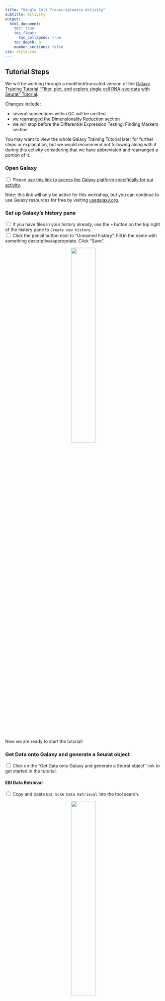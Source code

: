 ```yaml
---
title: "Single Cell Transcriptomics Activity"
subtitle: Activity
output:
  html_document:
    toc: true
    toc_float:
      toc_collapsed: true
    toc_depth: 3
    number_sections: false
css: style.css
---
```


## Tutorial Steps

We will be working through a modified/truncated version of the [Galaxy Training Tutorial "Filter, plot, and explore single cell RNA-seq data with Seurat" Tutorial ](https://training.galaxyproject.org/training-material/topics/single-cell/tutorials/scrna-case_FilterPlotandExplore_SeuratTools/tutorial.html).

Changes include:

  - several subsections within QC will be omitted
  - we rearranged the Dimensionality Reduction section
  - we will stop before the Differential Expression Testing: Finding Markers section

:::{.warning}
You may want to view the whole Galaxy Training Tutorial later for further steps or explanation, but we would recommend not following along with it during this activity considering that we have abbreviated and rearranged a portion of it.
:::

### Open Galaxy

<input type="checkbox"> Please [use this link to access the Galaxy platform specifically for our activity](https://usegalaxy.org/join-training/itn-at-moffitt-2025/).<br/>

Note: this link will only be active for this workshop, but you can continue to use Galaxy resources for free by visiting [usegalaxy.org](https://usegalaxy.org/).

### Set up Galaxy's history pane

<input type="checkbox"> If you have files in your history already, use the `+` button on the top right of the history pane to `Create new history`. <br/>
<input type="checkbox"> Click the pencil button next to "Unnamed history". Fill in the name with something descriptive/appropriate. Click "Save".

<p align="center" >
    <img width="40%" src="resources/images/hist_singlecell.png" class="img_shad">
</p>

Now we are ready to start the tutorial!

### Get Data onto Galaxy and generate a Seurat object

<input type="checkbox"> Click on the "Get Data onto Galaxy and generate a Seurat object" link to get started in the tutorial.


#### EBI Data Retrieval

<input type="checkbox"> Copy and paste  `EBI SCXA Data Retrieval` into the tool search.

<p align="center" >
    <img width="40%" src="resources/images/data_singlecell.png" class="img_shad">
</p>

<input type="checkbox"> Select `EBI SCXA DATa Retrieval`.

<input type="checkbox"> Copy paste `E-MTAB-6945` into the `SC-Atlas experiment accession` field

<input type="checkbox"> Make sure the `“Choose the type of matrix to download”` field says `Raw filtered counts`.

<input type="checkbox"> Click the Run tool button.

<p align="center" >
    <img width="50%" src="resources/images/EBI_singlecell.png" class="img_shad">
</p>

You will see your history pane show some new activity, with rectangles showing the data file upload first in gray (to show that the job has been requested), then yellow (to show that Galaxy is working on it), and finally green (to show that the job is complete).

Note: do not worry about the numbers next to each step - depending on how many times you run requests you will have different numbers.

<p align="center" >
    <img width="50%" src="resources/images/gal_data_singlecell.png" class="img_shad">
</p>


You have now imported the `exp_design.tsv`, `barcodes.tsv`, `genes.tsv`, `matrix.mtx` and files into Galaxy! Note that each file starts with `EBI SCXA Data Retrieval on E-MTAB-6945` to indicate how we got them.

#### Generating a Seurat Read10X Object

Now we need to get our data into a format that the Seurat tools will recognize.

<input type="checkbox"> Copy paste `Seurat Read10x` into the tools search.

<p align="center" >
    <img width="50%" src="resources/images/10x_singlecell.png" class="img_shad">
</p>

<input type="checkbox"> Select `Seurat Read10x`.

<input type="checkbox"> Select the pull down menu for the `Expression matrix in sparse matrix format (.mtx)` and select the `matrix.mtx` file.

<p align="center" >
    <img width="50%" src="resources/images/select_file_singlecell.png" class="img_shad">
</p>

Continue with the rest of the files to select the appropriate file for each field. Remember that each file starts with `EBI SCXA Data Retrieval on E-MTAB-6945`.

<input type="checkbox"> Select the pull down menu for the `Gene table` and select the `genes.tsv` file.

<input type="checkbox"> Select the pull down menu for the `Barcode/cell table` and select the `barcodes.tsv` file.

<input type="checkbox"> Select the pull down menu for the `Cell Metadata` and select the `exp_design.tsv` file.

<input type="checkbox"> Type `5` into the `Minimum cells to include features`.

<input type="checkbox"> Ensure that the `Choose format of the output` field says `RDS with a Seurat object`.

<input type="checkbox"> Rename the output to `Initial Seurat Object`.

<p align="center" >
    <img width="50%" src="resources/images/seurat_singlecell.png" class="img_shad">
</p>


<input type="checkbox"> Click `Run Tool` Button.

You should see a green message indicating that the job is now in the queue.

<input type="checkbox"> Click on the pencil button of the new output that shows up in the history pane.

<p align="center" >
    <img width="50%" src="resources/images/rename_singlecell.png" class="img_shad">
</p>

<input type="checkbox"> Replace the name of the object to `Initial Seurat Object` and press save.

<p align="center" >
    <img width="50%" src="resources/images/rename2_singlecell.png" class="img_shad">
</p>


Now we have a Seurat object so we can start using Seurat to work with our data!

### QC and further processing of the Seurat object

Our first step is to do some Quality Control checks aka QC to evaluate our data.

#### QC: Visualize Counts

There will be a number of ‘cells’ that are actually just empty droplets or low-quality. There will also be genes that could be sequencing artifacts or that appear with such low frequency that statistical tools will fail to accurately analyze them.

This background noise of both cells and genes not only makes it harder to distinguish real biological information from artifacts, but also makes it computationally demanding to analyze.

We want to filter our cells, but first we need to know what our data looks like to make appropriate filters.

We will not have time to go through all of the possible plots one might use, but we will do some evaluations. Remember that you can always do the full tutorial in your own time.

<input type="checkbox"> Search for the `Plot with Seurat` tool in the tool search.

<input type="checkbox"> Select `**Plot** with Seurat`.

<p align="center" >
    <img width="50%" src="resources/images/plot_tool_singlecell.png" class="img_shad">
</p>

<input type="checkbox"> Ensure that the RDS file field shows our Initial Seurat Object.

<input type="checkbox"> For the `Plot_type_selector` dropdown menu, select `VlnPlot`.

This stands for violin plot.

<input type="checkbox"> For the `Features` field type in `nCount_RNA`.

<input type="checkbox"> Scroll down to `Log` and toggle it to yes.

<input type="checkbox"> Click the Run Tool button.

You should see a green message about the job being in the queue and a new block will show up in the history that says plot. It will take some time for the plot to be generated.  


<input type="checkbox"> Once the new block turns green click on the eye button to see the plot.

<p align="center" >
    <img width="50%" src="resources/images/plot_view_singlecell.png" class="img_shad">
</p>

This plot shows us the spread of cells in our data containing a given number of counts (or transcripts) observed in a given cell. We can use this plot, and others like it in a moment, to help filter out the uninformative cells.

<p align="center" >
    <img width="50%" src="resources/images/plot1_singlecell.png" class="img_shad">
</p>

We see a severe drop off in the number of cells that contain fewer than 500 and more than 10,000 transcripts. These will be our nCount thresholds that we filter based on.

#### QC: Visualize Features

In a similar fashion we can visualize the spread of cells in our data expressing a given number of features (or genes).

<input type="checkbox"> Search for the `Plot with Seurat` tool in the tool search again.

<input type="checkbox"> Select `**Plot** with Seurat`.

<input type="checkbox"> Ensure that the RDS file field shows our Initial Seurat Object.

<input type="checkbox"> For the `Plot_type_selector` dropdown menu, select `VlnPlot`.

<input type="checkbox"> For the `Features` field type in `nFeature_RNA`.

<input type="checkbox"> Scroll down to `Log` and toggle it to yes.

<input type="checkbox"> Click the Run Tool button.


Now, we could pick filtering thresholds based on these plots, and in a typical pipeline we would also plot the proportion of features that map to the mitochondrial genome and to other QC checks but we will stop here for now.


<p align="center" >
    <img width="50%" src="resources/images/plot2_singlecell.png" class="img_shad">
</p>

In this plot, we can see that very few cells in the dataset contain fewer than ~500 genes. Biologically, this makes sense, and the cells appear to be outliers in the data. As such, we will set our lower threshold of genes (nFeature_RNA) at 500.


#### Filter Cells

Recall that from our first plot we saw a severe drop off in the number of cells that contain fewer than 500 and more than 10,000 transcripts. These will be our nCount thresholds that we filter based on. and that our lower threshold of genes would be 500 from our second plot.

Will will now apply these thresholds to filter our data.

<input type="checkbox"> Search for the `Seurat FilterCells` tool in the tool search.

<input type="checkbox"> Select `Seurat FilterCells`.

<input type="checkbox"> Ensure that the RDS file field shows our Initial Seurat Object.



<input type="checkbox">  In Subsets used to filter cells”, `Name of Parameter to filter on` field, select `nCount_RNA` from the dropdown menu.

<input type="checkbox"> Select 500.0 for the Minimum value.

<input type="checkbox"> Select 10000.0 for the Maximum value.

<input type="checkbox"> Click on the button that says `Insert Subsets used to filter cells`

<p align="center" >
    <img width="50%" src="resources/images/subset_button_singlecell.png" class="img_shad">
</p>

<input type="checkbox"> For the `Name of Parameter to filter on` field, select `nFeature_RNA` from the dropdown menu.

<input type="checkbox"> Select 500.0 for the Minimum value.

<input type="checkbox"> Select 1000000000.0 for the Maximum value.

<input type="checkbox"> Click the Run Tool button.

You will see a green message a new block in the history that says "Seurat Filter cells on data", after a few moments it will turn green.


<input type="checkbox"> Rename the output object to be `Filtered Seurat Object` by clicking on the pencil button and replacing the name and saving the changes.



#### Normalize Data

Now we will normalize our data. This helps reduce the differences between gene counts by fitting total counts across cells in our data to be comparable to one another. SCTransform regularizes the gene expression profiles via a negative binomial regression while also controlling for overfitting of the data.

<input type="checkbox"> Search for the `Seurat NormaliseData` tool in the tool search.

<input type="checkbox"> Select `Seurat NormaliseData`.

<input type="checkbox"> Ensure that the RDS file field shows our *Filtered* Seurat Object.

<input type="checkbox"> For the `Normalization Method` ensure that the drop down menu shows `log Normalise`.

<input type="checkbox"> Click the Run Tool button.


<p align="center" >
    <img width="50%" src="resources/images/normalise_singlecell.png" class="img_shad">
</p>


<input type="checkbox"> Once the new SeuratNormalise Data object turns green in the history pane, rename it to be `Normalised Seurat Object` by clicking on the pencil button and replacing the name and saving the changes.


#### Find Variable Genes

The datasets have loads of genes, but not all of them vary in expression from cell to cell. For instance, housekeeping genes are defined as not changing much from cell to cell, so we could remove these from our data to simplify our analysis.

The find variable genes, this step flags genes that do vary across cells to expedite future analyses and ensure that we, and Seurat, don’t waste time looking for meaningful differences where they don’t exist.

<input type="checkbox"> Search for the `Seurat FindVariableGenes` tool in the tool search.

<input type="checkbox"> Select `Seurat FindVariableGenes`.

<input type="checkbox"> Ensure that the `RDS file` field shows our *Normalised* Seurat Object.

<input type="checkbox"> Ensure that the `Choose the format of the output` field shows RDS with a Seurat Object.

<input type="checkbox"> Click the Run Tool button.


This will result in the creation of two new objects:

1. A new Seurat object with variable features identified and flagged
2. A tabular file with a list of these variable genes.

This gene list may be used as a sneak peak into understanding what the dataset will look like! We can begin to understand which genes are going to be driving downstream clustering of our cells and maybe even make some decisions about whether we are happy with our filtering based on this list.

<input type="checkbox"> Rename the new Seurat object called `Seurat FindVariableGenes on Data some number:Seurat RDS` to be `Normalised Seurat Object with Variable Features` by clicking on the pencil button, replacing the name and clicking save.

#### Scale Data

Now we will scale the data.

What is scaling?

This is an important step to set up our data for further dimensionality reduction. It will transform the dataset such that all genes have the same variance and a zero mean. It helps negate sequencing depth differences between samples, since the gene levels across the cells become comparable.

Note: that the differences from scaling etc. are not the values you have at the end - i.e. if your cell has average GAPDH levels, it will not appear as a "0" when you calculate gene differences between clusters.

<input type="checkbox"> Search for the `Seurat ScaleData` tool in the tool search.

<input type="checkbox"> Select `Seurat ScaleData`.

<input type="checkbox"> Ensure that the `RDS file` field shows our object called Normalised Seurat Object with Variable Features.

<input type="checkbox"> Ensure that the `Choose the format of the output` field shows RDS with a Seurat Object.

<input type="checkbox"> For the `Genes to use` dropdown menu select `Seurat FindVariableGenes on data 12: Variable genes **tabular file**`. This is the gene list we just made in the last step.

<input type="checkbox"> For `Vars to regress` ensure that it says `nCount_RNA`.

This function allow us to mitigate the effects of confounding factors in our dataset. In true research practice, one might regress out multiple variables including but not limited to percent mitochondria, cell cycle scoring, and feature count. As currently written, this tool only allows us to regress out a single variable.

<input type="checkbox"> For `Statistical Model` ensure that it says `Linear model`.

<input type="checkbox"> Click the Run Tool button.

This step can take a few moments.

<input type="checkbox"> Once the new object turns green, rename it to be `Scaled,Preprocessed Seurat Object` by clicking on the pencil button, replacing the name and clicking save.

Nice! We now have a preprocessed Seurat object!

### Dimensionality Reduction

Although we’ve made our expression values comparable to one another and our overall dataset less computationally demanding, we still have way too many dimensions (n cells x n genes!).

Transcript changes are not usually singular–which is to say, genes function and exist in pathways and groups. It would be easier to analyze our data if we could group these differences. To address this we will run principal component analysis (PCA).

#### Run PCA

Principal components (PCs) are calculated from highly dimensional data to find the most representative spread in the dataset. So in our highly variable gene dimensions, there will be one line (axis) that yields the most spread and variation across the cells. That will be our first principal component.


We can calculate the first handful of principal components in our data to drastically reduce the number of dimensions.

<input type="checkbox"> Search for the `Seurat RunPCA` tool in the tool search.

<input type="checkbox"> Select `Seurat RunPCA`.

<input type="checkbox"> Ensure that the `RDS file` field shows our object called Scaled, Preprocessed Seurat Object.

<input type="checkbox"> Ensure that the `Choose the format of the output` field shows RDS with a Seurat Object.

<input type="checkbox"> For the dropdown menu in the `Genes to Scale` section, select the variable genes tabular file.


<p align="center" >
    <img width="50%" src="resources/images/pca_setup_singlecell.png" class="img_shad">
</p>

<input type="checkbox"> Click the Run Tool button.

You will see 4 new objects: `Seurat Std dev`, `Seurat Loadings`, `Seurat Embeddings`, and `Seurat RDS` (the object type we have mostly been using).

<input type="checkbox"> Once the new object turns green, rename the one that says `Seurat RDS` to be `PCA Processed Seurat Object` by clicking on the pencil button, replacing the name and clicking save.

So what are all these new objects?

- Seurat RDS - includes all of the following PCA metadata
- Seurat Embeddings - Principal component values for each of the cells in your dataset
- Seurat Loadings -  Principal component values for each of the genes in your dataset
- Seurat Std dev - Standard deviations of each principal component coordinates


#### Run UMAP

Next we will use UMAP, the most recently developed, and most widely used dimensionality reduction method for visualization of principal component data. It has been optimized since tSNE to better preserve global structure and is less computationally demanding.

Note that this is where the walkthrough diverges from the Galaxy Training tutorial, rearranging the dimensionality reduction steps.


<input type="checkbox"> Search for the `Seurat UMAP` tool in the tool search.

<input type="checkbox"> Select `Seurat UMAP`.

<input type="checkbox"> Ensure that the `RDS file` field shows our object called PCA Processed Seurat Object.

<input type="checkbox"> Ensure that the `Choose the format of the output` field shows RDS with a Seurat Object.

<input type="checkbox"> For the `Dims` type `1:15`.

<input type="checkbox"> Click the Run Tool button.


#### Plot Gapdh

Use the output of the previous step "Seurat UMAP on data X: Seurat RDS" as the input for this one.

Keep the Plot_type_selector as FeaturePlot and Features as Gapdh as described in the Galaxy Training Tutorial.

#### Plot Il2ra

Use the output of the Run UMAP step "Seurat UMAP on data X: Seurat RDS" as the input for this one.

Keep the Plot_type_selector as FeaturePlot and Features as Il2ra as described in the Galaxy Training Tutorial.

NOTE: If you plot UMAP at this stage, do not use "Group by: RNA_nn_res.0.5" argument

#### Find Neighbors

Input is Y: Seurat UMAP on data X: Seurat RDS (the output of the Run UMAP step "Seurat UMAP on data X: Seurat RDS")

“Reduction”: PCA <br/>
“Dimensions”: 1,2,3,4,5,6,7,8,9,10,11,12,13,14,15 <br/>
“Assay”: RNA <br/>
--> Z: Seurat FindNeighbours on data Y: Seurat RDS <br/>

#### Find Clusters

In “Advanced Options “ <br/>
“Resolution”: 0.5

Z:Seurat FindNeighbours on data Y: Seurat RDS <br/>
--> A: Seurat FindClusters on data Z: Seurat RDS

#### Plot UMAP

Group by: RNA_nn_res.0.5

A: Seurat FindClusters on data Z: Seurat RDS <br/>
--> B: Seurat DimPlot on data A: png plot

## Other Resources

- [Further information on Seurat and its manual](https://satijalab.org/seurat/)

- [UMAP discussion](https://alleninstitute.org/resource/what-is-a-umap/)
